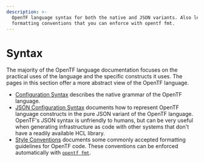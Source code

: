 ```yaml
---
description: >-
  OpenTF language syntax for both the native and JSON variants. Also learn
  formatting conventions that you can enforce with opentf fmt.
---
```


# Syntax

The majority of the OpenTF language documentation focuses on the practical
uses of the language and the specific constructs it uses. The pages in this
section offer a more abstract view of the OpenTF language.

- [Configuration Syntax](/opentf/language/syntax/configuration) describes the native
  grammar of the OpenTF language.
- [JSON Configuration Syntax](/opentf/language/syntax/json) documents
  how to represent OpenTF language constructs in the pure JSON variant of the
  OpenTF language. OpenTF's JSON syntax is unfriendly to humans, but can
  be very useful when generating infrastructure as code with other systems that
  don't have a readily available HCL library.
- [Style Conventions](/opentf/language/syntax/style) documents some commonly
  accepted formatting guidelines for OpenTF code. These conventions can be
  enforced automatically with [`opentf fmt`](/opentf/cli/commands/fmt).

